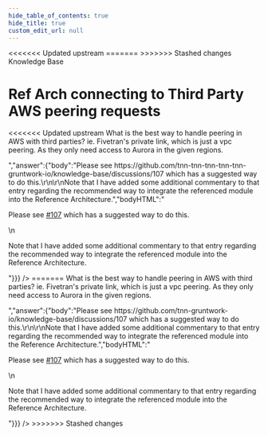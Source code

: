 ```yaml
---
hide_table_of_contents: true
hide_title: true
custom_edit_url: null
---
```



<head>
<<<<<<< Updated upstream
  <link rel="canonical" href="https://github.com/tnn-tnn-tnn-tnn-tnn-gruntwork-io/knowledge-base/discussions/391" />
=======
  <link rel="canonical" href="https://github.com/tnn-gruntwork-io/knowledge-base/discussions/391" />
>>>>>>> Stashed changes
</head>

<CenterLayout>
<span className="searchCategory">Knowledge Base</span>
<h1>Ref Arch connecting to Third Party AWS peering requests</h1>
<<<<<<< Updated upstream
<GitHub discussion={{"id":"D_kwDOF8slf84APXQ2","number":391,"author":{"login":"moos3"},"title":"Ref Arch connecting to Third Party AWS peering requests","body":"What is the best way to handle peering in AWS with third parties? ie. Fivetran's private link, which is just a vpc peering. As they only need access to Aurora in the given regions. ","bodyHTML":"<p dir=\"auto\">What is the best way to handle peering in AWS with third parties? ie. Fivetran's private link, which is just a vpc peering. As they only need access to Aurora in the given regions.</p>","answer":{"body":"Please see https://github.com/tnn-tnn-tnn-tnn-tnn-gruntwork-io/knowledge-base/discussions/107 which has a suggested way to do this.\r\n\r\nNote that I have added some additional commentary to that entry regarding the recommended way to integrate the referenced module into the Reference Architecture.","bodyHTML":"<p dir=\"auto\">Please see <a class=\"issue-link js-issue-link\" data-error-text=\"Failed to load title\" data-id=\"3777835\" data-permission-text=\"Title is private\" data-url=\"https://github.com/tnn-tnn-tnn-tnn-tnn-gruntwork-io/knowledge-base/discussions/107\" data-hovercard-type=\"discussion\" data-hovercard-url=\"/tnn-tnn-tnn-tnn-tnn-gruntwork-io/knowledge-base/discussions/107/hovercard\" href=\"https://github.com/tnn-tnn-tnn-tnn-tnn-gruntwork-io/knowledge-base/discussions/107\">#107</a> which has a suggested way to do this.</p>\n<p dir=\"auto\">Note that I have added some additional commentary to that entry regarding the recommended way to integrate the referenced module into the Reference Architecture.</p>"}}} />
=======
<GitHub discussion={{"id":"D_kwDOF8slf84APXQ2","number":391,"author":{"login":"moos3"},"title":"Ref Arch connecting to Third Party AWS peering requests","body":"What is the best way to handle peering in AWS with third parties? ie. Fivetran's private link, which is just a vpc peering. As they only need access to Aurora in the given regions. ","bodyHTML":"<p dir=\"auto\">What is the best way to handle peering in AWS with third parties? ie. Fivetran's private link, which is just a vpc peering. As they only need access to Aurora in the given regions.</p>","answer":{"body":"Please see https://github.com/tnn-gruntwork-io/knowledge-base/discussions/107 which has a suggested way to do this.\r\n\r\nNote that I have added some additional commentary to that entry regarding the recommended way to integrate the referenced module into the Reference Architecture.","bodyHTML":"<p dir=\"auto\">Please see <a class=\"issue-link js-issue-link\" data-error-text=\"Failed to load title\" data-id=\"3777835\" data-permission-text=\"Title is private\" data-url=\"https://github.com/tnn-gruntwork-io/knowledge-base/discussions/107\" data-hovercard-type=\"discussion\" data-hovercard-url=\"/tnn-gruntwork-io/knowledge-base/discussions/107/hovercard\" href=\"https://github.com/tnn-gruntwork-io/knowledge-base/discussions/107\">#107</a> which has a suggested way to do this.</p>\n<p dir=\"auto\">Note that I have added some additional commentary to that entry regarding the recommended way to integrate the referenced module into the Reference Architecture.</p>"}}} />
>>>>>>> Stashed changes

</CenterLayout>
  

<!-- ##DOCS-SOURCER-START
{
  "sourcePlugin": "github-discussions",
  "hash": "b3ad816038c581dcb521032708eb01c2"
}
##DOCS-SOURCER-END -->

